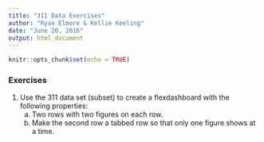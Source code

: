 ```yaml
---
title: "311 Data Exercises"
author: "Ryan Elmore & Kellie Keeling"
date: "June 20, 2016"
output: html_document
---
```


```r
knitr::opts_chunk$set(echo = TRUE)
```

### Exercises

1. Use the 311 data set (subset) to create a flexdashboard with the following
properties:
    a. Two rows with two figures on each row.
    b. Make the second row a tabbed row so that only one figure shows at a time. 
